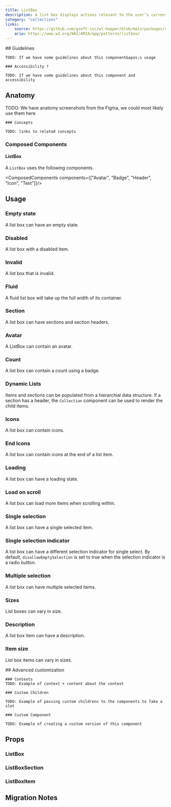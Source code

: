 ```yaml
---
title: ListBox
description: A list box displays actions relevant to the user’s current selection.
category: "collections"
links:
    source: https://github.com/gsoft-inc/wl-hopper/blob/main/packages/components/src/ListBox/src/ListBox.tsx
    aria: https://www.w3.org/WAI/ARIA/apg/patterns/listbox/
---
```


<Example src="ListBox/docs/preview" isOpen />

<FeatureFlag flag="next">
    ## Guidelines

    TODO: If we have some guidelines about this component&apos;s usage

    ### Accessibility ?

    TODO: If we have some guidelines about this component and accessibility
</FeatureFlag>

## Anatomy

<FeatureFlag flag="rc">
    TODO: We have anatomy screenshots from the Figma, we could most likely use them here

    ### Concepts

    TODO: links to related concepts
</FeatureFlag>

### Composed Components

#### ListBox

A `ListBox` uses the following components.

<ComposedComponents components={["Avatar", "Badge", "Header", "Icon", "Text"]}/>

## Usage

### Empty state

A list box can have an empty state.

<Example src="ListBox/docs/empty" />

### Disabled

A list box with a disabled item.

<Example src="ListBox/docs/disabled" />

### Invalid

A list box that is invalid.

<Example src="ListBox/docs/invalid" />

### Fluid

A fluid list box will take up the full width of its container.

<Example src="ListBox/docs/fluid" />

### Section

A list box can have sections and section headers.

<Example src="ListBox/docs/section" />

### Avatar

A ListBox can contain an avatar.

<Example src="ListBox/docs/avatar" />

### Count

A list box can contain a count using a badge.

<Example src="ListBox/docs/count" />

### Dynamic Lists

Items and sections can be populated from a hierarchial data structure.
If a section has a header, the `Collection` component can be used to render the child items.

<Example src="ListBox/docs/dynamicLists" />

### Icons

A list box can contain icons.

<Example src="ListBox/docs/icons" />

### End Icons

A list box can contain icons at the end of a list item.

<Example src="ListBox/docs/endIcons" />

### Loading

A list box can have a loading state.

<Example src="ListBox/docs/loading" />

### Load on scroll

A list box can load more items when scrolling within.

<Example src="ListBox/docs/loadOnScroll" />

### Single selection

A list box can have a single selected item.

<Example src="ListBox/docs/selection" />

### Single selection indicator

A list box can have a different selection indicator for single select.
By default, `disallowEmptySelection` is set to true when the selection indicator is a radio button.

<Example src="ListBox/docs/selectionIndicator" />

### Multiple selection

A list box can have multiple selected items.

<Example src="ListBox/docs/multipleSelected" />

### Sizes

List boxes can vary in size.

<Example src="ListBox/docs/size" />

### Description

A list box item can have a description.

<Example src="ListBox/docs/description" />

### Item size

List box items can vary in sizes.

<Example src="ListBox/docs/multipleSizes" />

<FeatureFlag flag="next">
    ## Advanced customization

    ### Contexts
    TODO: Example of context + content about the context

    ### Custom Children

    TODO: Example of passing custom childrens to the components to fake a slot

    ### Custom Component

    TODO: Example of creating a custom version of this component
</FeatureFlag>

## Props

### ListBox

<PropTable component="ListBox" />

### ListBoxSection

<PropTable component="ListBoxSection" />

### ListBoxItem

<PropTable component="ListBoxItem" />

## Migration Notes

<MigrateGuide src="ListBox/docs/migration-notes" />
